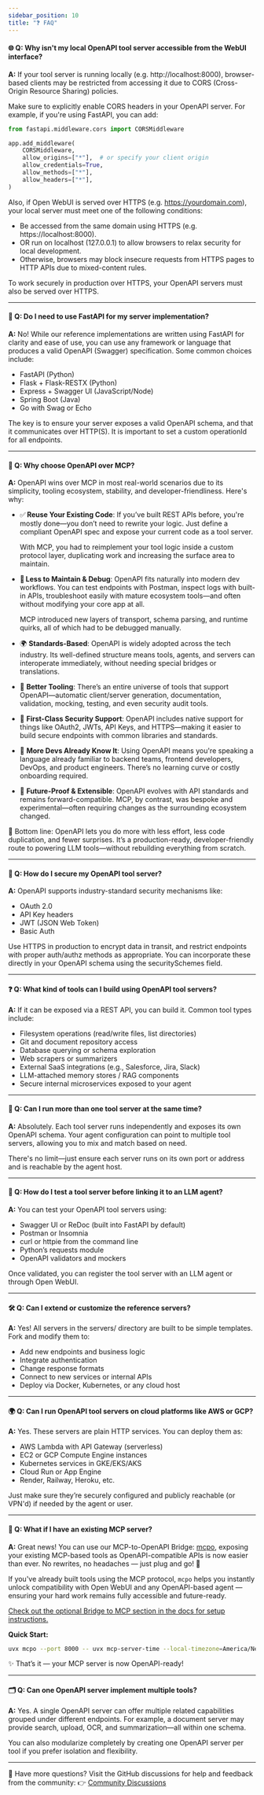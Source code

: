 ```yaml
---
sidebar_position: 10
title: "❓ FAQ"
---
```


#### 🌐 Q: Why isn't my local OpenAPI tool server accessible from the WebUI interface?

**A:** If your tool server is running locally (e.g. http://localhost:8000), browser-based clients may be restricted from accessing it due to CORS (Cross-Origin Resource Sharing) policies.

Make sure to explicitly enable CORS headers in your OpenAPI server. For example, if you're using FastAPI, you can add:

```python
from fastapi.middleware.cors import CORSMiddleware

app.add_middleware(
    CORSMiddleware,
    allow_origins=["*"],  # or specify your client origin
    allow_credentials=True,
    allow_methods=["*"],
    allow_headers=["*"],
)
```

Also, if Open WebUI is served over HTTPS (e.g. https://yourdomain.com), your local server must meet one of the following conditions:

- Be accessed from the same domain using HTTPS (e.g. https://localhost:8000).
- OR run on localhost (127.0.0.1) to allow browsers to relax security for local development.
- Otherwise, browsers may block insecure requests from HTTPS pages to HTTP APIs due to mixed-content rules.

To work securely in production over HTTPS, your OpenAPI servers must also be served over HTTPS.

---

#### 🚀 Q: Do I need to use FastAPI for my server implementation?

**A:**  No! While our reference implementations are written using FastAPI for clarity and ease of use, you can use any framework or language that produces a valid OpenAPI (Swagger) specification. Some common choices include:

- FastAPI (Python)
- Flask + Flask-RESTX (Python)
- Express + Swagger UI (JavaScript/Node)
- Spring Boot (Java)
- Go with Swag or Echo

The key is to ensure your server exposes a valid OpenAPI schema, and that it communicates over HTTP(S).
It is important to set a custom operationId for all endpoints.

---


#### 🚀 Q: Why choose OpenAPI over MCP?

**A:** OpenAPI wins over MCP in most real-world scenarios due to its simplicity, tooling ecosystem, stability, and developer-friendliness. Here's why:

- ✅ **Reuse Your Existing Code**: If you’ve built REST APIs before, you're mostly done—you don’t need to rewrite your logic. Just define a compliant OpenAPI spec and expose your current code as a tool server.

  With MCP, you had to reimplement your tool logic inside a custom protocol layer, duplicating work and increasing the surface area to maintain.

- 💼 **Less to Maintain & Debug**: OpenAPI fits naturally into modern dev workflows. You can test endpoints with Postman, inspect logs with built-in APIs, troubleshoot easily with mature ecosystem tools—and often without modifying your core app at all.

  MCP introduced new layers of transport, schema parsing, and runtime quirks, all of which had to be debugged manually.

- 🌍 **Standards-Based**: OpenAPI is widely adopted across the tech industry. Its well-defined structure means tools, agents, and servers can interoperate immediately, without needing special bridges or translations.

- 🧰 **Better Tooling**: There’s an entire universe of tools that support OpenAPI—automatic client/server generation, documentation, validation, mocking, testing, and even security audit tools.

- 🔐 **First-Class Security Support**: OpenAPI includes native support for things like OAuth2, JWTs, API Keys, and HTTPS—making it easier to build secure endpoints with common libraries and standards.

- 🧠 **More Devs Already Know It**: Using OpenAPI means you're speaking a language already familiar to backend teams, frontend developers, DevOps, and product engineers. There’s no learning curve or costly onboarding required.

- 🔄 **Future-Proof & Extensible**: OpenAPI evolves with API standards and remains forward-compatible. MCP, by contrast, was bespoke and experimental—often requiring changes as the surrounding ecosystem changed.

🧵 Bottom line: OpenAPI lets you do more with less effort, less code duplication, and fewer surprises. It’s a production-ready, developer-friendly route to powering LLM tools—without rebuilding everything from scratch.


---

#### 🔐 Q: How do I secure my OpenAPI tool server?

**A:** OpenAPI supports industry-standard security mechanisms like:

- OAuth 2.0
- API Key headers
- JWT (JSON Web Token)
- Basic Auth

Use HTTPS in production to encrypt data in transit, and restrict endpoints with proper auth/authz methods as appropriate. You can incorporate these directly in your OpenAPI schema using the securitySchemes field.

---

#### ❓ Q: What kind of tools can I build using OpenAPI tool servers?

**A:** If it can be exposed via a REST API, you can build it. Common tool types include:

- Filesystem operations (read/write files, list directories)
- Git and document repository access
- Database querying or schema exploration
- Web scrapers or summarizers
- External SaaS integrations (e.g., Salesforce, Jira, Slack)
- LLM-attached memory stores / RAG components
- Secure internal microservices exposed to your agent

---

#### 🔌 Q: Can I run more than one tool server at the same time?

**A:** Absolutely. Each tool server runs independently and exposes its own OpenAPI schema. Your agent configuration can point to multiple tool servers, allowing you to mix and match based on need.

There's no limit—just ensure each server runs on its own port or address and is reachable by the agent host.

---

#### 🧪 Q: How do I test a tool server before linking it to an LLM agent?

**A:** You can test your OpenAPI tool servers using:

- Swagger UI or ReDoc (built into FastAPI by default)
- Postman or Insomnia
- curl or httpie from the command line
- Python’s requests module
- OpenAPI validators and mockers

Once validated, you can register the tool server with an LLM agent or through Open WebUI.

---

#### 🛠️ Q: Can I extend or customize the reference servers?

**A:** Yes! All servers in the servers/ directory are built to be simple templates. Fork and modify them to:

- Add new endpoints and business logic
- Integrate authentication
- Change response formats
- Connect to new services or internal APIs
- Deploy via Docker, Kubernetes, or any cloud host

---

#### 🌍 Q: Can I run OpenAPI tool servers on cloud platforms like AWS or GCP?

**A:** Yes. These servers are plain HTTP services. You can deploy them as:

- AWS Lambda with API Gateway (serverless)
- EC2 or GCP Compute Engine instances
- Kubernetes services in GKE/EKS/AKS
- Cloud Run or App Engine
- Render, Railway, Heroku, etc.

Just make sure they’re securely configured and publicly reachable (or VPN'd) if needed by the agent or user.

---

#### 🧪 Q: What if I have an existing MCP server?

**A:** Great news! You can use our MCP-to-OpenAPI Bridge: [mcpo](https://github.com/open-webui/mcpo), exposing your existing MCP-based tools as OpenAPI-compatible APIs is now easier than ever. No rewrites, no headaches — just plug and go! 🚀

If you've already built tools using the MCP protocol, `mcpo` helps you instantly unlock compatibility with Open WebUI and any OpenAPI-based agent — ensuring your hard work remains fully accessible and future-ready.

[Check out the optional Bridge to MCP section in the docs for setup instructions.](https://github.com/open-webui/openapi-servers?tab=readme-ov-file#-bridge-to-mcp-optional)

**Quick Start:**
```bash
uvx mcpo --port 8000 -- uvx mcp-server-time --local-timezone=America/New_York
```

✨ That’s it — your MCP server is now OpenAPI-ready!

---

#### 🗂️ Q: Can one OpenAPI server implement multiple tools?

**A:** Yes. A single OpenAPI server can offer multiple related capabilities grouped under different endpoints. For example, a document server may provide search, upload, OCR, and summarization—all within one schema.

You can also modularize completely by creating one OpenAPI server per tool if you prefer isolation and flexibility.

---

🙋 Have more questions? Visit the GitHub discussions for help and feedback from the community:
👉 [Community Discussions](https://github.com/open-webui/openapi-servers/discussions)
